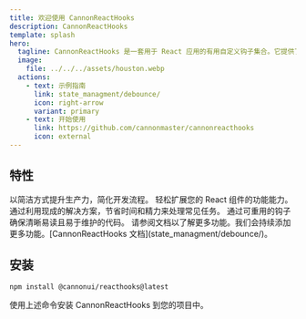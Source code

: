 ```yaml
---
title: 欢迎使用 CannonReactHooks
description: CannonReactHooks
template: splash
hero:
  tagline: CannonReactHooks 是一套用于 React 应用的有用自定义钩子集合。它提供了一组可重用的钩子，用于解决常见问题并增强您的 React 组件的功能。
  image:
    file: ../../../assets/houston.webp
  actions:
    - text: 示例指南
      link: state_managment/debounce/
      icon: right-arrow
      variant: primary
    - text: 开始使用
      link: https://github.com/cannonmaster/cannonreacthooks
      icon: external
---
```



## 特性

<CardGrid stagger>
  <Card title="简化复杂任务" icon="pencil">
    以简洁方式提升生产力，简化开发流程。
  </Card>
  <Card title="增强功能" icon="add-document">
    轻松扩展您的 React 组件的功能能力。
  </Card>
  <Card title="提高生产力" icon="setting">
    通过利用现成的解决方案，节省时间和精力来处理常见任务。
  </Card>
  <Card title="可维护性">通过可重用的钩子确保清晰易读且易于维护的代码。</Card>
  <Card title="更多功能..." icon="open-book">
    请参阅文档以了解更多功能。我们会持续添加更多功能。[CannonReactHooks
    文档](state_managment/debounce/)。
  </Card>
</CardGrid>

## 安装

```bash
npm install @cannonui/reacthooks@latest
```

使用上述命令安装 CannonReactHooks 到您的项目中。
